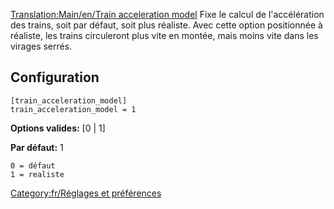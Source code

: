 [[Translation:Main/en/Train acceleration model]]
{{en/-}}
Fixe le calcul de l'accélération des trains, soit par défaut, soit plus réaliste. Avec cette option positionnée à réaliste, les trains circuleront plus vite en montée, mais moins vite dans les virages serrés.

== Configuration ==

<pre>
[train_acceleration_model]
train_acceleration_model = 1
</pre>

'''Options valides:''' [0 | 1]

'''Par défaut:''' 1

<pre>
0 = défaut
1 = realiste
</pre>

[[Category:fr/Réglages et préférences]]